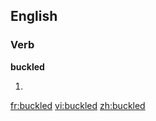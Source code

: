 ==English==

===Verb===
'''buckled'''

# {{past of|[[buckle]]}}

[[fr:buckled]]
[[vi:buckled]]
[[zh:buckled]]